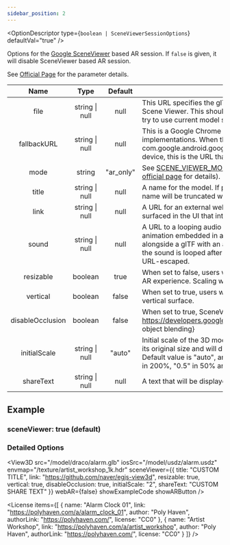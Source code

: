 ```yaml
---
sidebar_position: 2
---
```



<OptionDescriptor type={`boolean | SceneViewerSessionOptions`} defaultVal="true" />

Options for the [Google SceneViewer](https://developers.google.com/ar/develop/java/scene-viewer) based AR session.
If `false` is given, it will disable SceneViewer based AR session.

See [Official Page](https://developers.google.com/ar/develop/java/scene-viewer#supported_intent_parameters) for the parameter details.

|Name|Type|Default|Description|
|:---:|:---:|:---:|---|
|file|string \| null|null|This URL specifies the glTF or glb file that should be loaded into Scene Viewer. This should be URL-escaped. If `null` is given, it will try to use current model shown on the canvas.|
|fallbackURL|string \| null|null|This is a Google Chrome feature supported only for web-based implementations. When the Google app com.google.android.googlequicksearchbox is not present on the device, this is the URL that Google Chrome navigates to.|
|mode|string|"ar_only"|See [SCENE_VIEWER_MODE](/docs/api/SCENE_VIEWER_MODE) for available modes (also check their [official page](https://developers.google.com/ar/develop/java/scene-viewer) for details).|
|title|string \| null|null|A name for the model. If present, it will be displayed in the UI. The name will be truncated with ellipses after 60 characters.|
|link|string \| null|null|A URL for an external webpage. If present, a button will be surfaced in the UI that intents to this URL when clicked.|
|sound|string \| null|null|A URL to a looping audio track that is synchronized with the first animation embedded in a glTF file. It should be provided alongside a glTF with an animation of matching length. If present, the sound is looped after the model is loaded. This should be URL-escaped.|
|resizable|boolean|true|When set to false, users will not be able to scale the model in the AR experience. Scaling works normally in the 3D experience.|
|vertical|boolean|false|When set to true, users will be able to place the model on a vertical surface.|
|disableOcclusion|boolean|false|When set to true, SceneViewer will disable {@link https://developers.google.com/ar/develop/java/depth/introduction object blending}|
|initialScale|string \| null|"auto"|Initial scale of the 3D model. If set to `null`, 3D model will shown as its original size and will disable the "View actual size" button. Default value is "auto", and "1" will show model size in 100%, "2" in 200%, "0.5" in 50% and so on.|
|shareText|string \| null|null|A text that will be displayed when user clicked the share button.|

## Example
### sceneViewer: true (default)
<View3D src="/model/draco/alarm.glb" iosSrc="/model/usdz/alarm.usdz" envmap="/texture/artist_workshop_1k.hdr" sceneViewer={true} webAR={false} showExampleCode showARButton />

### Detailed Options
<View3D src="/model/draco/alarm.glb" iosSrc="/model/usdz/alarm.usdz" envmap="/texture/artist_workshop_1k.hdr" sceneViewer={{
  title: "CUSTOM TITLE",
  link: "https://github.com/naver/egjs-view3d",
  resizable: true,
  vertical: true,
  disableOcclusion: true,
  initialScale: "2",
  shareText: "CUSTOM SHARE TEXT"
}} webAR={false} showExampleCode showARButton />

<License items={[
  {
    name: "Alarm Clock 01",
    link: "https://polyhaven.com/a/alarm_clock_01",
    author: "Poly Haven",
    authorLink: "https://polyhaven.com/",
    license: "CC0"
  },
  {
    name: "Artist Workshop",
    link: "https://polyhaven.com/a/artist_workshop",
    author: "Poly Haven",
    authorLink: "https://polyhaven.com/",
    license: "CC0"
  }
]} />
